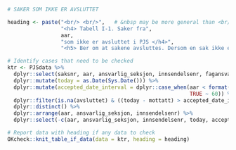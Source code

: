 ```r
# SAKER SOM IKKE ER AVSLUTTET

heading <- paste("<br/> <br/>",   # &nbsp may be more general than <br/>
                 "<h4> Tabell I-1. Saker fra",
                 aar,
                 "som ikke er avsluttet i PJS </h4>",
                 "<h5> Ber om at sakene avsluttes. Dersom en sak ikke er reell, bes det om at den fjernes fra PJS. </h5>")

# Identify cases that need to be checked
ktr <- PJSdata %>%
  dplyr::select(saksnr, aar, ansvarlig_seksjon, innsendelsenr, fagansvarlig_person, mottatt, avsluttet) %>%
  dplyr::mutate(today = as.Date(Sys.Date())) %>%
  dplyr::mutate(accepted_date_interval = dplyr::case_when(aar < format(today, "%Y") ~ 60,
                                                          TRUE ~ 60)) %>%
  dplyr::filter(is.na(avsluttet) & ((today - mottatt) > accepted_date_interval)) %>%
  dplyr::distinct() %>%
  dplyr::arrange(aar, ansvarlig_seksjon, innsendelsenr) %>%
  dplyr::select(-c(aar, ansvarlig_seksjon, innsendelsenr, today, accepted_date_interval))

# Report data with heading if any data to check
OKcheck::knit_table_if_data(data = ktr, heading = heading)
```
